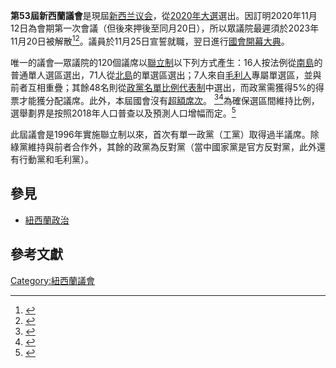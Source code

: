 {{Infobox legislative term
| name                  = 第53屆新西蘭議會
| image                 = File:Parliament House, Wellington, New Zealand (50).JPG
| image_size            = 
| caption               = [[紐西蘭議會大廈|紐西蘭議會大廈]]
| body                  = [[新西兰议会|新西兰议会]]
| election              = [[2020年紐西蘭大選|2020年紐西蘭大選]]
| government            = {{le|紐西蘭第六屆工黨政府|Sixth Labour Government of New Zealand}}
| opposition            = 
| term_start            = 2020年11月25日
| term_end              = 
| before                = {{le|第52屆紐西蘭議會|52nd New Zealand Parliament}}
| after                 = 
| website               = 
| chamber1              = [[紐西蘭眾議院|眾議院]]
| chamber1_image        = NZ House of Representatives November 2020 Map.png
| chamber1_image_size   = 
| chamber1_alt          = 
| membership1           = 120名
| control1              = 
| chamber1_leader1_type = {{le|紐西蘭眾議院議長|Speaker of the New Zealand House of Representatives|眾議院議長}}
| chamber1_leader1      = Trevor Mallard
| chamber1_leader2_type = {{le|紐西蘭眾議院領袖|Leader of the House (New Zealand)|眾議院領袖}}
| chamber1_leader2      = [[克里斯·希普金斯|葉建事]]
| chamber1_leader3_type = [[新西兰总理|總理]]
| chamber1_leader3      = [[傑辛達·阿德恩|傑辛達·阿德恩]]
| chamber1_leader4_type = {{le|反對黨領袖 (紐西蘭)|Leader of the Opposition (New Zealand)|反對黨領袖}}
| chamber1_leader4      = [[朱迪思·科林斯|朱迪思·科林斯]]{{to}}{{le|克里斯多福·陸森|Christopher Luxon}}
| chamber2              = 君主
| chamber2_image        = 
| chamber2_image_size   = 
| chamber2_alt          = 
| membership2           = 
| control2              = 
| chamber2_leader1_type = [[紐西蘭君主|君主]]
| chamber2_leader1      = [[伊莉莎白二世|伊莉莎白二世]]
| chamber2_leader2_type = [[新西兰总督|總督]]
| chamber2_leader2      = [[帕齐·雷迪|帕齊·雷迪女爵士]]{{to}}[[辛迪·基羅|辛迪·基羅]]女爵士
}}

'''第53屆新西蘭議會'''是現屆[[新西兰议会|新西兰议会]]，從[[2020年紐西蘭大選|2020年大選]]選出。因{{le|令狀|Writ}}訂明2020年11月12日為會期第一次會議（但後來押後至同月20日），所以眾議院最遲須於2023年11月20日被解散<ref name="Constitution Act 1986">{{cite web |title=Constitution Act 1986 |url=http://www.legislation.govt.nz/act/public/1986/0114/latest/DLM94204.html |publisher={{le|議會律師辦公室 (紐西蘭)|Parliamentary Counsel Office (New Zealand)|議會律師辦公室}} |accessdate=2020-01-28 |language=en |archive-date=2021-02-07 |archive-url=https://web.archive.org/web/20210207005308/https://www.legislation.govt.nz/act/public/1986/0114/latest/DLM94204.html |dead-url=no }}</ref><ref>{{cite news |last1=Coughlan |first1=Thomas |title=Election 2020: Governor-General signs writ, triggering next step on road to election |url=https://www.stuff.co.nz/national/politics/300106152/election-2020-governorgeneral-signs-writ-triggering-next-step-on-road-to-election |work=Stuff |date=2020-09-13 |language=en |accessdate=2020-10-19 |archive-date=2020-10-20 |archive-url=https://web.archive.org/web/20201020014905/https://www.stuff.co.nz/national/politics/300106152/election-2020-governorgeneral-signs-writ-triggering-next-step-on-road-to-election |dead-url=no }}</ref>。議員於11月25日宣誓就職，翌日進行[[國會開幕大典|國會開幕大典]]。

唯一的議會—眾議院的120個議席以[[聯立制|聯立制]]以下列方式產生：16人按法例從[[南島|南島]]的普通單人選區選出，71人從[[北島|北島]]的單選區選出；7人來自[[毛利人|毛利人]]專屬單選區，並與前者互相重疊；其餘48名則從[[政黨|政黨]][[名單比例代表制|名單比例代表制]]中選出，而政黨需獲得5%的得票才能獲分配議席。此外，本屆國會沒有[[超額席次|超額席次]]。 <ref>{{cite web |url=https://www.parliament.nz/en/visit-and-learn/how-parliament-works/our-system-of-government/ |title=Our system of government |publisher=[[新西兰议会|新西兰议会]] |language=en |access-date=2020-10-19 |archive-date=2017-03-08 |archive-url=https://web.archive.org/web/20170308123708/https://www.parliament.nz/en/visit-and-learn/how-parliament-works/our-system-of-government/ |dead-url=no }}</ref><ref>{{cite web |title=MMP maths: How party vote percentages become seats in parliament |url=https://thespinoff.co.nz/politics/14-09-2017/mmp-maths-how-party-vote-percentages-become-seats-in-parliament/ |work=The Spinoff |first=Simon |last=Wilson |date=2017-09-14 |language=en |access-date=2020-10-19 |archive-date=2021-03-11 |archive-url=https://web.archive.org/web/20210311123918/https://thespinoff.co.nz/politics/14-09-2017/mmp-maths-how-party-vote-percentages-become-seats-in-parliament/ |dead-url=no }}</ref>為確保選區間維持比例，選舉劃界是按照2018年人口普查以及預測人口增幅而定。<ref name="electorate numbers and boundaries">{{cite web |title=Working out how many electorates there should be |url=https://elections.nz/democracy-in-nz/how-are-electoral-boundaries-decided/working-out-how-many-electorates-there-should-be/ |publisher={{le|選舉委員會 (紐西蘭)|Electoral Commission (New Zealand)|選舉委員會}} |language=en |access-date=2020-10-19 |archive-date=2020-08-06 |archive-url=https://web.archive.org/web/20200806071458/https://elections.nz/democracy-in-nz/how-are-electoral-boundaries-decided/working-out-how-many-electorates-there-should-be/ |dead-url=no }}</ref>

此屆議會是1996年實施聯立制以來，首次有單一政黨（工黨）取得過半議席。除綠黨維持與前者合作外，其餘的政黨為反對黨（當中國家黨是官方反對黨，此外還有行動黨和毛利黨）。

== 參見 ==
*[[紐西蘭政治|紐西蘭政治]]

==參考文獻==
{{reflist}}

[[Category:紐西蘭議會|Category:紐西蘭議會]]